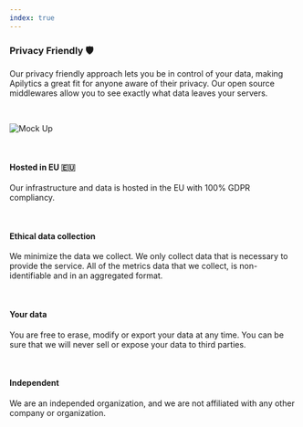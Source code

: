 ```yaml
---
index: true
---
```


### Privacy Friendly 🛡️

<p className="text-xl">
  Our privacy friendly approach lets you be in control of your data, making Apilytics a great fit
  for anyone aware of their privacy. Our open source middlewares allow you to see exactly what data
  leaves your servers.
</p>

<br />

![Mock Up](/mock-ups/time-frame.gif)

<br />

#### Hosted in EU 🇪🇺

Our infrastructure and data is hosted in the EU with 100% GDPR compliancy.

<br />

#### Ethical data collection

We minimize the data we collect. We only collect data that is necessary to provide the service.
All of the metrics data that we collect, is non-identifiable and in an aggregated format.

<br />

#### Your data

You are free to erase, modify or export your data at any time.
You can be sure that we will never sell or expose your data to third parties.

<br />

#### Independent

We are an independed organization, and we are not affiliated with any other company or organization.
